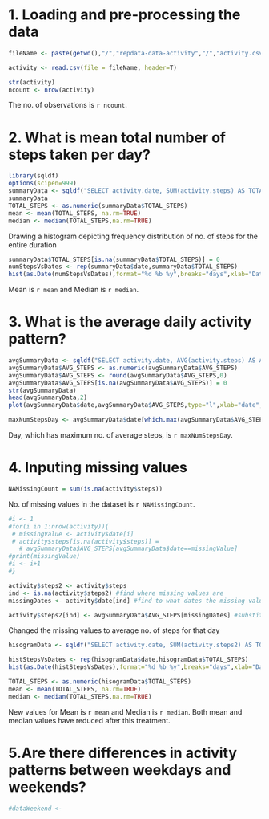 
1. Loading and pre-processing the data
======================================

```r
fileName <- paste(getwd(),"/","repdata-data-activity","/","activity.csv",sep="")

activity <- read.csv(file = fileName, header=T)

str(activity)
ncount <- nrow(activity)
```
The no. of observations is `r ncount`.

2. What is mean total number of steps taken per day?
====================================================

```r
library(sqldf)
options(scipen=999)
summaryData <- sqldf("SELECT activity.date, SUM(activity.steps) AS TOTAL_STEPS FROM activity GROUP BY activity.date")
summaryData
TOTAL_STEPS <- as.numeric(summaryData$TOTAL_STEPS)
mean <- mean(TOTAL_STEPS, na.rm=TRUE)
median <- median(TOTAL_STEPS,na.rm=TRUE)
```


Drawing a histogram depicting frequency distribution of no. of steps for the entire duration

```r
summaryData$TOTAL_STEPS[is.na(summaryData$TOTAL_STEPS)] = 0
numStepsVsDates <- rep(summaryData$date,summaryData$TOTAL_STEPS)
hist(as.Date(numStepsVsDates),format="%d %b %y",breaks="days",xlab="Date",ylab="No. of steps",freq=TRUE)

```

Mean is `r mean` and Median is `r median`.

3. What is the average daily activity pattern?
==============================================

```r
avgSummaryData <- sqldf("SELECT activity.date, AVG(activity.steps) AS AVG_STEPS FROM activity GROUP BY activity.date")
avgSummaryData$AVG_STEPS <- as.numeric(avgSummaryData$AVG_STEPS)
avgSummaryData$AVG_STEPS <- round(avgSummaryData$AVG_STEPS,0)
avgSummaryData$AVG_STEPS[is.na(avgSummaryData$AVG_STEPS)] = 0
str(avgSummaryData)
head(avgSummaryData,2)
plot(avgSummaryData$date,avgSummaryData$AVG_STEPS,type="l",xlab="date",ylab="Average no. of steps per day")

maxNumStepsDay <- avgSummaryData$date[which.max(avgSummaryData$AVG_STEPS)]

```

Day, which has maximum no. of average steps,  is `r maxNumStepsDay`.


4. Inputing missing values
===========================

```r
NAMissingCount = sum(is.na(activity$steps))

```

No. of missing values in the dataset is `r NAMissingCount`.


```r
#i <- 1
#for(i in 1:nrow(activity)){
 # missingValue <- activity$date[i]
 # activity$steps[is.na(activity$steps)] =     
   # avgSummaryData$AVG_STEPS[avgSummaryData$date==missingValue]
#print(missingValue)
#i <- i+1
#}

activity$steps2 <- activity$steps
ind <- is.na(activity$steps2) #find where missing values are
missingDates <- activity$date[ind] #find to what dates the missing values belong to

activity$steps2[ind] <- avgSummaryData$AVG_STEPS[missingDates] #substitute the missing values with average values of no. of steps for that date


```

Changed the missing values to average no. of steps for that day

```r

hisogramData <- sqldf("SELECT activity.date, SUM(activity.steps2) AS TOTAL_STEPS FROM activity GROUP BY activity.date")

histStepsVsDates <- rep(hisogramData$date,hisogramData$TOTAL_STEPS)
hist(as.Date(histStepsVsDates),format="%d %b %y",breaks="days",xlab="Date",ylab="No. of steps",freq=TRUE)

TOTAL_STEPS <- as.numeric(hisogramData$TOTAL_STEPS)
mean <- mean(TOTAL_STEPS, na.rm=TRUE)
median <- median(TOTAL_STEPS,na.rm=TRUE)
```

New values for Mean is `r mean` and Median is `r median`.
Both mean and median values have reduced after this treatment.


5.Are there differences in activity patterns between weekdays and weekends?
============================================================================

```r
#dataWeekend <- 
```